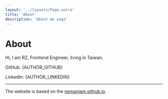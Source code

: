 ```yaml
---
layout: '../layouts/Page.astro'
title: 'About'
description: 'About me page'
---
```




# About

Hi, I am RZ, Frontend Engineer, living in Taiwan.

<p class="my-2 flex gap-1 flex-col xs:flex-row">
  <label class="font-bold">GitHub:</label>
  <Link href={AUTHOR_GITHUB} target="_blank">{AUTHOR_GITHUB}</Link>
</p>
<p class="my-2 flex gap-1 flex-col xs:flex-row">
  <label class="font-bold">LinkedIn:</label>
  <Link href={AUTHOR_LINKEDIN} target="_blank">{AUTHOR_LINKEDIN}</Link>
</p>

---

The website is based on the [nemanjam.github.io](https://github.com/nemanjam/nemanjam.github.io).